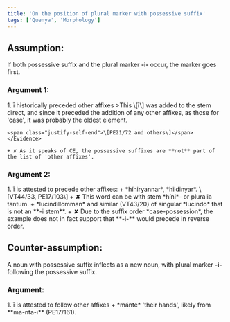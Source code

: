 ```yaml
---
title: 'On the position of plural marker with possessive suffix'
tags: ['Quenya', 'Morphology']
---
```


## Assumption:

<aside class="bg-sky-500 p-6 rounded-lg text-white">If both possessive suffix and the plural marker <b>‑i‑</b> occur, the marker goes first.</aside>

### Argument 1:

<Steps>
1. ī historically preceded other affixes
    <Evidence>
    >This \[ī\] was added to the stem direct, and since it preceded the addition of any other affixes, as those for 'case', it was probably the oldest element.
    
    <span class="justify-self-end">\[PE21/72 and others\]</span>
    </Evidence>

    + ✘ As it speaks of CE, the possessive suffixes are **not** part of the list of 'other affixes'.
</Steps>

### Argument 2:

<Steps>
1. ī is attested to precede other affixes:
    + *híniryannar*, *hildinyar*. \[VT44/33, PE17/103\]
        + ✘ This word can be with stem *híni*- or pluralia tantum.
    + *lucindillomman* and similar (VT43/20) of singular *lucindo* that is not an **-i stem**.
        + ✘ Due to the suffix order *case-possession*, the example does not in fact support that **-i-** would precede in reverse order. 
</Steps>

## Counter-assumption:

<aside class="bg-sky-500 p-6 rounded-lg text-white">A noun with possessive suffix inflects as a new noun, with plural marker <b>‑i‑</b> following the possessive suffix.</aside>

### Argument:

<Steps>
1. ī is attested to follow other affixes
    + *mánte* 'their hands', likely from **mā-nta-ī** (PE17/161).
</Steps>